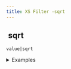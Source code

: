 ```yaml
---
title: XS Filter -sqrt
---
```


## <img src="../assets/docuBadge (11).png" alt="" data-size="line"> sqrt <a href="#xssqrt" id="xssqrt"></a>

`value|sqrt`

<details>

<summary>Examples</summary>

```javascript
9|sqrt        // Returns 3
16|sqrt       // Returns 4
```

</details>
